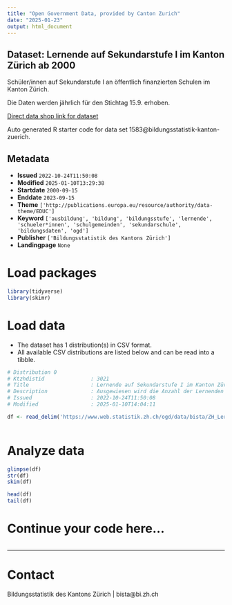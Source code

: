 ```yaml
---
title: "Open Government Data, provided by Canton Zurich"
date: "2025-01-23"
output: html_document
---
```


## Dataset: Lernende auf Sekundarstufe I im Kanton Zürich ab 2000

Schüler/innen auf Sekundarstufe I an öffentlich finanzierten Schulen im Kanton Zürich.

Die Daten werden jährlich für den Stichtag 15.9. erhoben.

[Direct data shop link for dataset](https://www.zh.ch/de/politik-staat/statistik-daten/datenkatalog.html#/datasets/1583@bildungsstatistik-kanton-zuerich)

Auto generated R starter code for data set 1583@bildungsstatistik-kanton-zuerich.

## Metadata

- **Issued** `2022-10-24T11:50:08`
- **Modified** `2025-01-10T13:29:38`
- **Startdate** `2000-09-15`
- **Enddate** `2023-09-15`
- **Theme** `['http://publications.europa.eu/resource/authority/data-theme/EDUC']`
- **Keyword** `['ausbildung', 'bildung', 'bildungsstufe', 'lernende', 'schueler*innen', 'schulgemeinden', 'sekundarschule', 'bildungsdaten', 'ogd']`
- **Publisher** `['Bildungsstatistik des Kantons Zürich']`
- **Landingpage** `None`


# Load packages

```r

library(tidyverse)
library(skimr)

```

# Load data

-   The dataset has 1 distribution(s) in CSV format.
-   All available CSV distributions are listed below and can be read into a tibble.

```r

# Distribution 0
# Ktzhdistid               : 3021
# Title                    : Lernende auf Sekundarstufe I im Kanton Zürich ab 2000
# Description              : Ausgewiesen wird die Anzahl der Lernenden an Schule auf Stufe Sek I im Kanton Zürich. Die Daten sind differenziert nach Jahr, zuständiger Schulgemeinde und Sek-Anforderungstyp. Bei Zellen kleiner 5 wird nur der Wert "1-5" ausgewiesen. Jahr: Das Jahr ist jeweils das Kalenderjahr der Erhebung, wobei der Stichtag der 15.9. ist. Die Daten für das Jahr 2023 sind somit im Schuljahr 2023/24 erhoben worden und zeigen den Datenstand am 15. September 2023. Schulgemeinde: Hier wir die zuständige Schulgemeinde dargestellt. Das ist üblicherweise die Schulgemeinde des Wohnort. Es entspricht aber nicht in jedem Fall der Schulgemeinde des Schulstandorts der effektiv besucht wird. Anforderungstyp: In absteigender Reihenfolge sind dies: Mittelschule, Sekundarschule A, Sekundarschule B, Sekundarschule C, besondere Klassen, Heim-/Sonderschulung. Anzahl: Anzahl der Schülerinnen und Schüler mit der entsprechenden Merkmalskombination. Die Daten werden im Rahmen der Statistik der Lernenden für das Bundesamtes für Statistik erhoben. Es handelt sich um eine Vollerhebung.
# Issued                   : 2022-10-24T11:50:08
# Modified                 : 2025-01-10T14:04:11

df <- read_delim('https://www.web.statistik.zh.ch/ogd/data/bista/ZH_Lernende_Sekundarstufe_I_Anforderungstyp.csv')



```

# Analyze data

```r

glimpse(df)
str(df)
skim(df)

head(df)
tail(df)

```

# Continue your code here...

```r

```

------------------------------------------------------------------------

# Contact

Bildungsstatistik des Kantons Zürich | bista@bi.zh.ch
